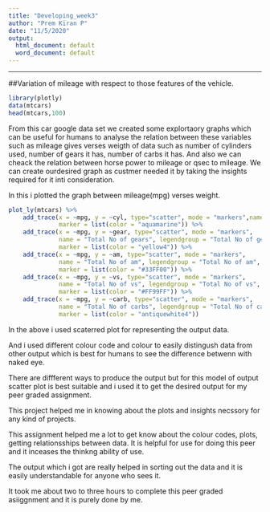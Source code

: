 ---
title: "Developing_week3"
author: "Prem Kiran P"
date: "11/5/2020"
output:
  html_document: default
  word_document: default
---

---
##Variation of mileage with respect to those features of the vehicle.
```{r}
library(plotly)
data(mtcars)
head(mtcars,100)
```
From this car google data set we created some explortaory graphs which can be useful for humans to analyse the relation between these variables such as mileage gives verses
weigth of data such as number of cylinders used, number of gears it has, number of carbs it has. And also we can cheack the relation between horse power to mileage or qsec 
to mileage. We can create ourdesired graph as custmer needed it by taking the insights required for it inti consideration.

In this i plotted the graph between mileage(mpg) verses weight.
```{r}
plot_ly(mtcars) %>%
    add_trace(x = ~mpg, y = ~cyl, type="scatter", mode = "markers",name = "Total No of cyinder", legendgroup = "No of cyinder", 
              marker = list(color = "aquamarine")) %>%
    add_trace(x = ~mpg, y = ~gear, type="scatter", mode = "markers",
              name = "Total No of gears", legendgroup = "Total No of gear", 
              marker = list(color = "yellow4")) %>%
    add_trace(x = ~mpg, y = ~am, type="scatter", mode = "markers",
              name = "Total No of am", legendgroup = "Total No of am", 
              marker = list(color = "#33FF00")) %>%
    add_trace(x = ~mpg, y = ~vs, type="scatter", mode = "markers",
              name = "Total No of vs", legendgroup = "Total No of vs", 
              marker = list(color = "#FF99FF")) %>%
    add_trace(x = ~mpg, y = ~carb, type="scatter", mode = "markers",
              name = "Total No of carbs", legendgroup = "Total No of carb", 
              marker = list(color = "antiquewhite4")) 
```
In the above i used scaterred plot for representing the output data.

And i used different colour code and colour to easily distingush data from other output which is best for humans to see the difference betwenn with naked eye.

There are diffferent ways to produce the output but for this model of output scatter plot is best suitable and i used it to get the desired output for my
peer graded assignment.

This project helped me in knowing about the plots and insights necssory for any kind of projects.

This assignment helped me a lot to get know about the colour codes, plots, getting relationsships between data. It is helpful for use for doing this peer and it inceases
the thinkng ability of use.

The output which i got are really helped in sorting out the data and it is easily understandable for anyone who sees it.

It took me about two to three hours to complete this peer graded asiiggnment and it is purely done by me.


